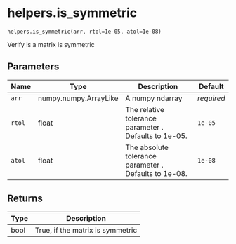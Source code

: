 # helpers.is_symmetric { #pyLHD.helpers.is_symmetric }

`helpers.is_symmetric(arr, rtol=1e-05, atol=1e-08)`

Verify is a matrix is symmetric

## Parameters

| Name   | Type                  | Description                                           | Default    |
|--------|-----------------------|-------------------------------------------------------|------------|
| `arr`  | numpy.numpy.ArrayLike | A numpy ndarray                                       | _required_ |
| `rtol` | float                 | The relative tolerance parameter . Defaults to 1e-05. | `1e-05`    |
| `atol` | float                 | The absolute tolerance parameter . Defaults to 1e-08. | `1e-08`    |

## Returns

| Type   | Description                      |
|--------|----------------------------------|
| bool   | True, if the matrix is symmetric |